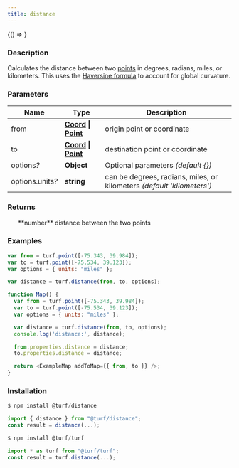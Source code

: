 ```yaml
---
title: distance
---
```



<!-- Expose turf as global var for experimenting in the browser console -->

<BrowserOnly>{() => <WindowTurfGlobal turf={turf} />}</BrowserOnly>

### Description

Calculates the distance between two [points](https://tools.ietf.org/html/rfc7946#section-3.1.2) in degrees, radians, miles, or kilometers.
This uses the [Haversine formula](http://en.wikipedia.org/wiki/Haversine_formula) to account for global curvature.

### Parameters

| Name                  | Type                                                                                                                         | Description                                                            |
| --------------------- | ---------------------------------------------------------------------------------------------------------------------------- | ---------------------------------------------------------------------- |
| from                  | **[Coord](https://tools.ietf.org/html/rfc7946#section-3.1.1) \| [Point](https://tools.ietf.org/html/rfc7946#section-3.1.2)** | origin point or coordinate                                             |
| to                    | **[Coord](https://tools.ietf.org/html/rfc7946#section-3.1.1) \| [Point](https://tools.ietf.org/html/rfc7946#section-3.1.2)** | destination point or coordinate                                        |
| options<i>?</i>       | **Object**                                                                                                                   | Optional parameters _(default \{\})_                                   |
| options.units<i>?</i> | **string**                                                                                                                   | can be degrees, radians, miles, or kilometers _(default 'kilometers')_ |

### Returns

<ul>
  **number** distance between the two points

</ul>

### Examples

```javascript
var from = turf.point([-75.343, 39.984]);
var to = turf.point([-75.534, 39.123]);
var options = { units: "miles" };

var distance = turf.distance(from, to, options);
```

```javascript live
function Map() {
  var from = turf.point([-75.343, 39.984]);
  var to = turf.point([-75.534, 39.123]);
  var options = { units: "miles" };

  var distance = turf.distance(from, to, options);
  console.log('distance:', distance);

  from.properties.distance = distance;
  to.properties.distance = distance;

  return <ExampleMap addToMap={{ from, to }} />;
}
```

### Installation

```javascript
$ npm install @turf/distance

import { distance } from "@turf/distance";
const result = distance(...);
```

```javascript
$ npm install @turf/turf

import * as turf from "@turf/turf";
const result = turf.distance(...);
```
